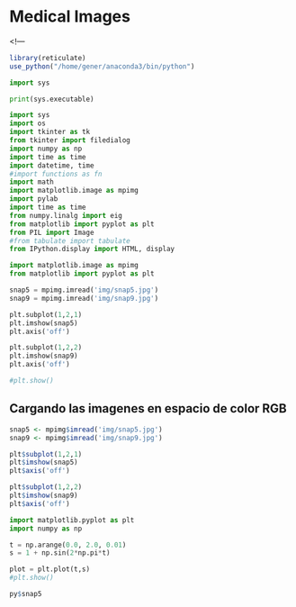# Medical Images
<!---

```r
library(reticulate)
use_python("/home/gener/anaconda3/bin/python")
```
```python
import sys

print(sys.executable)

```

```python
import sys
import os
import tkinter as tk
from tkinter import filedialog
import numpy as np
import time as time
import datetime, time
#import functions as fn
import math
import matplotlib.image as mpimg
import pylab
import time as time
from numpy.linalg import eig
from matplotlib import pyplot as plt
from PIL import Image
#from tabulate import tabulate
from IPython.display import HTML, display
```

```python
import matplotlib.image as mpimg
from matplotlib import pyplot as plt

snap5 = mpimg.imread('img/snap5.jpg')
snap9 = mpimg.imread('img/snap9.jpg')

plt.subplot(1,2,1)
plt.imshow(snap5)
plt.axis('off')

plt.subplot(1,2,2)
plt.imshow(snap9)
plt.axis('off')

#plt.show()
```


## Cargando las imagenes en espacio de color RGB
```r
snap5 <- mpimg$imread('img/snap5.jpg')
snap9 <- mpimg$imread('img/snap9.jpg')

plt$subplot(1,2,1)
plt$imshow(snap5)
plt$axis('off')

plt$subplot(1,2,2)
plt$imshow(snap9)
plt$axis('off')
```

```python
import matplotlib.pyplot as plt
import numpy as np

t = np.arange(0.0, 2.0, 0.01)
s = 1 + np.sin(2*np.pi*t)

plot = plt.plot(t,s)
#plt.show()
```

```r
py$snap5
```

